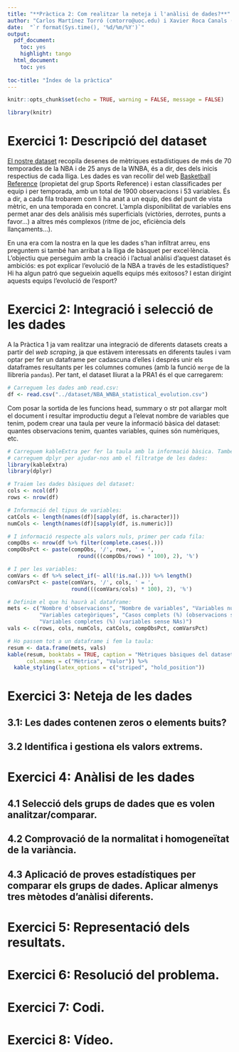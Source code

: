 ```yaml
---
title: "**Pràctica 2: Com realitzar la neteja i l'anàlisi de dades?**"
author: "Carlos Martínez Torró (cmtorro@uoc.edu) i Xavier Roca Canals (xrocaca@uoc.edu)"
date:  "`r format(Sys.time(), '%d/%m/%Y')`"
output:
  pdf_document:
    toc: yes
    highlight: tango
  html_document:
    toc: yes
    
toc-title: "Índex de la pràctica"
---
```


\newpage

```r
knitr::opts_chunk$set(echo = TRUE, warning = FALSE, message = FALSE)
```

```r
library(knitr)
```



# Exercici 1: Descripció del dataset

[El nostre dataset](https://zenodo.org/record/7343400) recopila desenes de mètriques estadístiques de més de 70 temporades de la NBA i de 25 anys de la WNBA, és a dir, des dels inicis respectius de cada lliga. Les dades es van recollir del web [Basketball Reference](https://www.basketball-reference.com/) (propietat del grup Sports Reference) i  estan classificades per equip i per temporada, amb un total de 1900 observacions i 53 variables. És a dir, a cada fila trobarem com li ha anat a un equip, des del punt de vista mètric, en una temporada en concret. L'ampla disponibilitat de variables ens permet anar des dels anàlisis més superficials (victòries, derrotes, punts a favor...) a altres més complexos (ritme de joc, eficiència dels llançaments...). 

En una era com la nostra en la que les dades s'han infiltrat arreu, ens preguntem si també han arribat a la lliga de bàsquet per excel·lència. L'objectiu que perseguim amb la creació i l'actual anàlisi d'aquest dataset és ambiciós: es pot explicar l'evolució de la NBA a través de les estadístiques? Hi ha algun patró que segueixin aquells equips més exitosos? I estan dirigint aquests equips l'evolució de l'esport?

# Exercici 2: Integració i selecció de les dades
A la Pràctica 1 ja vam realitzar una integració de diferents datasets creats a partir del _web scraping_, ja que estàvem interessats en diferents taules i vam optar per fer un dataframe per cadascuna d'elles i després unir els dataframes resultants per les columnes comunes (amb la funció `merge` de la llibreria `pandas`). Per tant, el dataset lliurat a la PRA1 és el que carregarem:


```r
# Carreguem les dades amb read.csv:
df <- read.csv("../dataset/NBA_WNBA_statistical_evolution.csv")
```

Com posar la sortida de les funcions head, summary o str pot allargar molt el document i resultar improductiu degut a l'elevat nombre de variables que tenim, podem crear una taula per veure la informació bàsica del dataset: quantes observacions tenim, quantes variables, quines són numèriques, etc.

```r
# Carreguem kableExtra per fer la taula amb la informació bàsica. També 
# carreguem dplyr per ajudar-nos amb el filtratge de les dades:
library(kableExtra)
library(dplyr)

# Traiem les dades bàsiques del dataset:
cols <- ncol(df)
rows <- nrow(df)

# Informació del tipus de variables:
catCols <- length(names(df)[sapply(df, is.character)])
numCols <- length(names(df)[sapply(df, is.numeric)])

# I informació respecte als valors nuls, primer per cada fila:
compObs <- nrow(df %>% filter(complete.cases(.)))
compObsPct <- paste(compObs, '/', rows, ' = ', 
                      round(((compObs/rows) * 100), 2), '%')

# I per les variables:
comVars <- df %>% select_if(~ all(!is.na(.))) %>% length()
comVarsPct <- paste(comVars, '/', cols, ' = ', 
                    round(((comVars/cols) * 100), 2), '%')

# Definim el que hi haurà al dataframe:
mets <- c("Nombre d'observacions", "Nombre de variables", "Variables numèriques", 
          "Variables categòriques", "Casos complets (%) (observacions sense NAs)", 
          "Variables completes (%) (variables sense NAs)")
vals <- c(rows, cols, numCols, catCols, compObsPct, comVarsPct)

# Ho passem tot a un dataframe i fem la taula:
resum <- data.frame(mets, vals)
kable(resum, booktabs = TRUE, caption = "Mètriques bàsiques del dataset", 
      col.names = c("Mètrica", "Valor")) %>% 
  kable_styling(latex_options = c("striped", "hold_position"))

```



# Exercici 3: Neteja de les dades

## 3.1: Les dades contenen zeros o elements buits?

## 3.2 Identifica i gestiona els valors extrems.

# Exercici 4: Anàlisi de les dades

## 4.1 Selecció dels grups de dades que es volen analitzar/comparar.

## 4.2 Comprovació de la normalitat i homogeneïtat de la variància.

## 4.3 Aplicació de proves estadístiques per comparar els grups de dades. Aplicar almenys tres mètodes d'anàlisi diferents. 

# Exercici 5: Representació dels resultats.

# Exercici 6: Resolució del problema.

# Exercici 7: Codi.

# Exercici 8: Vídeo.
